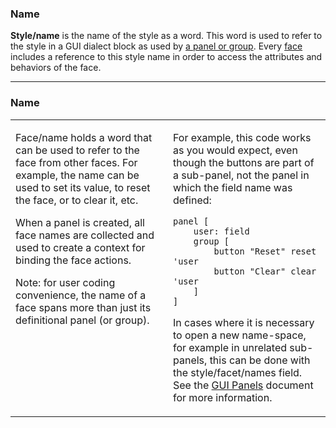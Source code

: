 ===Name===

'''Style/name''' is the name of the style as a word. This word is used to refer to the style in a GUI dialect block as used by [[GUI Panels | a panel or group]]. Every [[GUI Faces | face]] includes a reference to this style name in order to access the attributes and behaviors of the face.
---------------------------------------------------------------------------
===Name===
<TABLE CELLPADDING=10 CELLSPACING=10><TR><TD WIDTH=50% VALIGN=TOP>
Face/name holds a word that can be used to refer to the face from other faces. For example, the name can be used to set its value, to reset the face, or to clear it, etc.

When a panel is created, all face names are collected and used to create a context for binding the face actions.

Note: for user coding convenience, the name of a face spans more than just its definitional panel (or group).
</TD><TD VALIGN=TOP>
For example, this code works as you would expect, even though the buttons are part of a sub-panel, not the panel in which the field name was defined:

<pre>
panel [
    user: field
    group [
        button "Reset" reset 'user
        button "Clear" clear 'user
    ]
]
</pre>

In cases where it is necessary to open a new name-space, for example in unrelated sub-panels, this can be done with the style/facet/names field. See the [[GUI Panels]] document for more information.
</TD></TR></TABLE>